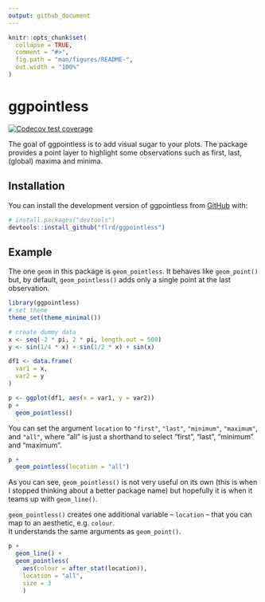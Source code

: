 ```yaml
---
output: github_document
---
```


<!-- README.md is generated from README.Rmd. Please edit that file -->

```r
knitr::opts_chunk$set(
  collapse = TRUE,
  comment = "#>",
  fig.path = "man/figures/README-",
  out.width = "100%"
)
```

# ggpointless

<!-- badges: start -->
[![Codecov test coverage](https://codecov.io/gh/r-lib/usethis/branch/main/graph/badge.svg)](https://app.codecov.io/gh/r-lib/usethis?branch=main)
<!-- badges: end -->

The goal of ggpointless is to add visual sugar to your plots. The package provides a point layer to highlight some observations such as first, last, (global) maxima and minima. 

## Installation

You can install the development version of ggpointless from [GitHub](https://github.com/) with:

``` r
# install.packages("devtools")
devtools::install_github("flrd/ggpointless")
```

## Example

The one `geom` in this package is `geom_pointless`. It behaves like `geom_point()` but, by default, `geom_pointless()` adds only a single point at the last observation. 

```r
library(ggpointless)
# set theme
theme_set(theme_minimal())

# create dummy data
x <- seq(-2 * pi, 2 * pi, length.out = 500)
y <- sin(1/4 * x) + sin(1/2 * x) + sin(x)

df1 <- data.frame(
  var1 = x,
  var2 = y
)

p <- ggplot(df1, aes(x = var1, y = var2))
p +
  geom_pointless()
```

You can set the argument `location` to `"first"`, `"last"`, `"minimum"`, `"maximum"`, and `"all"`, where "all" is just a shorthand to select "first", "last", "minimum" and "maximum".

```r
p +
  geom_pointless(location = "all")
```

As you can see, `geom_pointless()` is not very useful on its own (this is when I stopped thinking about a better package name) but hopefully it is when it teams up with `geom_line()`. 

`geom_pointless()` creates one additional variable -- `location` -- that you can map to an aesthetic, e.g. `colour`.  
It understands the same arguments as `geom_point()`.


```r
p +
  geom_line() +
  geom_pointless(
    aes(colour = after_stat(location)),
    location = "all",
    size = 3
    )
```
